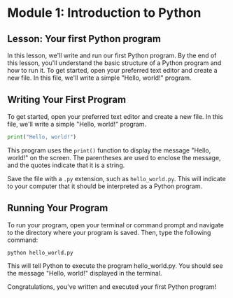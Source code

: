 # Module 1: Introduction to Python

## Lesson: Your first Python program

In this lesson, we'll write and run our first Python program. By the end of this lesson, you'll understand the basic structure of a Python program and how to run it.
To get started, open your preferred text editor and create a new file. In this file, we'll write a simple "Hello, world!" program.

## Writing Your First Program

To get started, open your preferred text editor and create a new file. In this file, we'll write a simple "Hello, world!" program.

```python
print("Hello, world!")
```

This program uses the `print()` function to display the message "Hello, world!" on the screen. The parentheses are used to enclose the message, and the quotes indicate that it is a string.

Save the file with a `.py` extension, such as `hello_world.py`. This will indicate to your computer that it should be interpreted as a Python program.

## Running Your Program

To run your program, open your terminal or command prompt and navigate to the directory where your program is saved. Then, type the following command:

```sh
python hello_world.py
```

This will tell Python to execute the program hello_world.py. You should see the message "Hello, world!" displayed in the terminal.

Congratulations, you've written and executed your first Python program!
